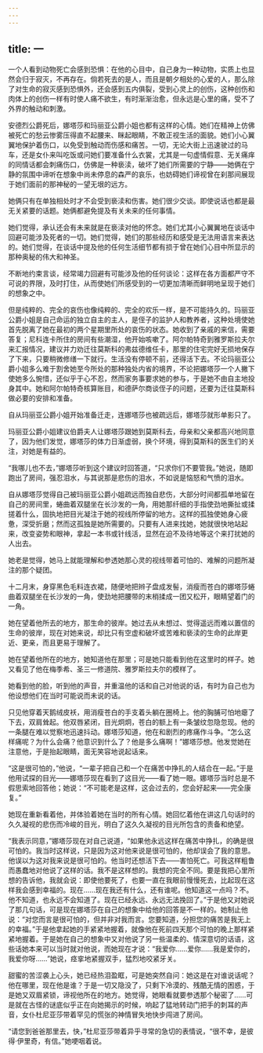 ```yaml
---
---
---
```

title: 一
---



一个人看到动物死亡会感到恐惧：在他的心目中，自己身为一种动物，实质上也显然会归于寂灭，不再存在。倘若死去的是人，而且是朝夕相处的心爱的人，那么除了对生命的寂灭感到恐惧外，还会感到五内俱裂，受到心灵上的创伤，这种创伤和肉体上的创伤一样有时使人痛不欲生，有时渐渐治愈，但永远是心里的痛，受不了外界的触动和刺激。

安德烈公爵死后，娜塔莎和玛丽亚公爵小姐也都有这样的心情。她们在精神上仿佛被死亡的愁云惨雾压得直不起腰来、眯起眼睛，不敢正视生活的面貌。她们小心翼翼地保护着伤口，以免受到触动而伤感和痛苦。一切，无论大街上迅速驶过的马车，还是女仆来叫吃饭或问她们要准备什么衣裳，尤其是一句虚情假意、无关痛痒的同情话都会刺痛伤口，仿佛是一种亵渎，破坏了她们所需要的宁静——她俩在宁静的氛围中谛听在想象中尚未停息的森严的哀乐，也妨碍她们谛视曾在刹那间展现于她们面前的那神秘的一望无垠的远方。

她俩只有在单独相处时才不会受到亵渎和伤害。她们很少交谈。即使说话也都是最无关紧要的话题。她俩都避免提及有关未来的任何事情。

她们觉得，承认还会有未来就是在亵渎对他的怀念。她们尤其小心翼翼地在谈话中回避可能涉及死者的一切。她们觉得，她们的那些经历和感受是无法用语言来表达的。她们觉得，在谈话中提及他的任何生活细节都有损于曾在她们心目中所显示的那种奥秘的伟大和神圣。

不断地约束言谈，经常竭力回避有可能涉及他的任何谈论：这样在各方面都严守不可说的界限，及时打住，从而使她们所感受到的一切更加清晰而鲜明地呈现于她们的想象之中。

但是纯粹的、完全的哀伤也像纯粹的、完全的欢乐一样，是不可能持久的。玛丽亚公爵小姐是自己命运的独立自主的主人，是侄子的监护人和教养者，这种处境使她首先脱离了她在最初的两个星期里所处的哀伤的状态。她收到了亲戚的来信，需要答复；尼科连卡所住的房间有些潮湿，他开始咳嗽了。阿尔帕特奇到雅罗斯拉夫尔来汇报情况，建议并力劝迁往莫斯科的弗兹德维任卡，那里的住宅完好无损地保存了下来，只要稍微修缮一下就行。生活没有停顿不前，还得活下去。不论玛丽亚公爵小姐多么难于割舍她至今所处的那种独处内省的境界，不论把娜塔莎一个人撇下使她多么惋惜，还似乎于心不忍，然而家务事要求她的参与，于是她不由自主地投身其中。她和阿尔帕特奇核算账目，和德萨尔商谈侄子的问题，还要为迁往莫斯科做必要的安排和准备。

自从玛丽亚公爵小姐开始准备迁走，连娜塔莎也被疏远后，娜塔莎就形单影只了。

玛丽亚公爵小姐建议伯爵夫人让娜塔莎跟她到莫斯科去，母亲和父亲都高兴地同意了，因为他们发觉，娜塔莎的体力日渐虚弱，换个环境，得到莫斯科的医生们的关注，对她是有益的。

“我哪儿也不去，”娜塔莎听到这个建议时回答道，“只求你们不要管我。”她说，随即跑出了房间，强忍泪水，与其说那是悲伤的泪水，不如说是恼怒和气愤的泪水。

自从娜塔莎觉得自己被玛丽亚公爵小姐疏远而独自悲伤，大部分时间都孤单地留在自己的房间里，蜷曲着双腿坐在长沙发的一角，用她那纤细的手指使劲地撕扯或揉搓着什么，固执地把目光凝注于她的视线所停留的地方。这样的孤独使她身心疲惫，深受折磨；然而这孤独是她所需要的。只要有人进来找她，她就很快地站起来，改变姿势和眼神，拿起一本书或针线活，显然在迫不及待地等这个来打扰她的人出去。

她老是觉得，她马上就能理解和参透她那心灵的视线带着可怕的、难解的问题所凝注的那个疑团。

十二月末，身穿黑色毛料连衣裙，随便地把辫子盘成发髻，消瘦而苍白的娜塔莎蜷曲着双腿坐在长沙发的一角，使劲地把腰带的末梢揉成一团又松开，眼睛望着门的一角。

她在望着他所去的地方，那生命的彼岸。她过去从未想过、觉得遥远而难以置信的生命的彼岸，现在对她来说，却比只有空虚和破坏或苦难和亵渎的生命的此岸更近、更亲，而且更易于理解了。

她在望着他所在的地方，她知道他在那里；可是她只能看到他在这里时的样子。她又看见了他在梅季希、圣三一修道院、雅罗斯拉夫尔的模样了。

她看到他的脸，听到他的声音，并重温他的话和自己对他说的话，有时为自己也为他设想他们在当时可能说而未说的话。

只见他穿着天鹅绒皮袄，用消瘦苍白的手支着头躺在圈椅上。他的胸脯可怕地瘪了下去，双肩耸起。他双唇紧闭，目光炯炯，苍白的额上有一条皱纹忽隐忽现。他的一条腿在难以觉察地迅速抖动。娜塔莎知道，他在和剧烈的疼痛作斗争。“怎么这样痛呢？为什么会痛？他意识到什么了？他是多么痛啊！”娜塔莎想。他发觉她在注意他，于是抬起眼睛，面无笑容地说起话来。

“这是很可怕的，”他说，“一辈子把自己和一个在痛苦中挣扎的人结合在一起。”于是他用试探的目光——娜塔莎现在看到了这目光——看了她一眼。娜塔莎当时总是不假思索地回答他；她说：“不可能老是这样，这会过去的，您会好起来——完全康复。”

她现在重新看着他，并体验着她在当时的所有心情。她回忆着他在讲这几句话时的久久凝视的悲伤而冷峻的目光，明白了这久久凝视的目光所包含的责备和绝望。

“我表示同意，”娜塔莎现在对自己说道，“如果他永远这样在痛苦中挣扎，的确是很可怕的。我当时这样说，只是因为这对他来说是很可怕的，他却误会了我的意思。他误以为这对我来说是很可怕的。他当时还想活下去——害怕死亡。可我这样粗鲁而愚蠢地对他说了这样的话。我不是这样想的。我想的完全不同。要是我把心里所想的告诉他，我就会说：即使他要死了，也要一直在我眼前慢慢死去，比起现在这样我会感到幸福的。现在……现在我还有什么，还有谁呢。他知道这一点吗？不。他不知道，也永远不会知道了。现在已经永远、永远无法挽回了。”于是他又对她说了那几句话，可是现在娜塔莎在自己的想象中给他的回答是不一样的。她制止他说：“对您而言是很可怕的，但并非对我而言。您要知道，分担您的痛苦是我无上的幸福。”于是他拿起她的手紧紧地握着，就像他在死前四天那个可怕的晚上那样紧紧地握着。于是她在自己的想象中又对他说了另一些温柔的、情深意切的话语，这些话她本来可以当时就对他说，而她现在才说：“我爱你……爱你……我是爱你的，我爱你呀……”她说，痉挛地紧握双手，猛烈地咬紧牙关。

甜蜜的苦涩袭上心头，她已经热泪盈眶，可是她突然自问：她这是在对谁说话呢？他在哪里，现在他是谁？于是一切又隐没了，只剩下冷漠的、残酷无情的困惑，于是她又双眉紧锁，谛视他所在的地方。她觉得，她眼看就要参透那个秘密了……可是就在古怪的谜底似乎正在向她揭示的时候，响起了猛地转动门把手的刺耳的声音，女仆杜尼亚莎带着罕见的慌张的神情冒失地快步闯进了房间。

“请您到爸爸那里去，快，”杜尼亚莎带着异乎寻常的急切的表情说，“很不幸，是彼得·伊里奇，有信。”她哽咽着说。